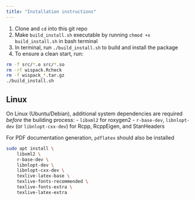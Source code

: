 ```yaml
---
title: "Installation instructions"
---
```


1. Clone and `cd` into this git repo
2. Make `build_install.sh` executable by running `chmod +x build_install.sh` in bash terminal  
3. In terminal, run `./build_install.sh` to build and install the package  
4. To ensure a clean start, run:  

```bash
rm -f src/*.o src/*.so  
rm -rf wispack.Rcheck  
rm -f wispack_*.tar.gz  
./build_install.sh
```

## Linux

On Linux (Ubuntu/Debian), additional system dependencies are required *before* the building process: 
- `libxml2` for roxygen2
- `r-base-dev`, `libnlopt-dev` (or `libnlopt-cxx-dev`) for Rcpp, RcppEigen, and StanHeaders

For PDF documentation generation, `pdflatex` should also be installed

```bash
sudo apt install \
    libxml2 \
    r-base-dev \
    libnlopt-dev \
    libnlopt-cxx-dev \
    texlive-latex-base \
    texlive-fonts-recommended \
    texlive-fonts-extra \
    texlive-latex-extra
```